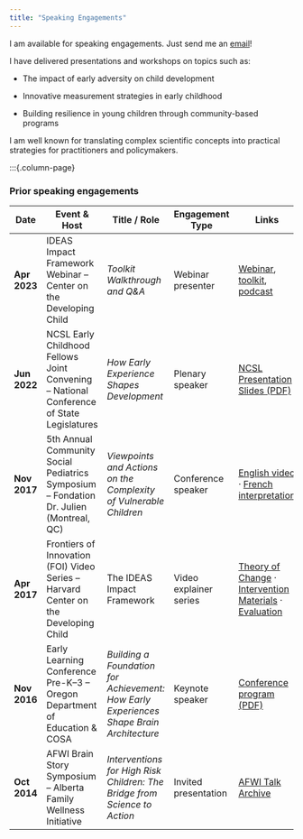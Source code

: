 ```yaml
---
title: "Speaking Engagements"
---
```


:::{.lead}

I am available for speaking engagements. Just send me an [email](mailto:info@melanieberry.com)!

:::

I have delivered presentations and workshops on topics such as:

- The impact of early adversity on child development

- Innovative measurement strategies in early childhood

- Building resilience in young children through community-based programs

I am well known for translating complex scientific concepts into practical strategies for practitioners and policymakers.


:::{.column-page}

### Prior speaking engagements

| Date           | Event & Host | Title / Role | Engagement Type | Links |
|----------------|-------------|----------------|------------------|----------|
| **Apr 2023** | IDEAS Impact Framework Webinar – Center on the Developing Child | *Toolkit Walkthrough and Q&A* | Webinar presenter | [Webinar](https://youtu.be/3Sotdep6pbQ?t=287), [toolkit](https://ideas.developingchild.harvard.edu/), [podcast](https://developingchild.harvard.edu/resources/podcasts/the-brain-architects-ideas-framework-toolkit/) |
| **Jun 2022** | NCSL Early Childhood Fellows Joint Convening – National Conference of State Legislatures | *How Early Experience Shapes Development* | Plenary speaker | [NCSL Presentation Slides (PDF)](https://documents.ncsl.org/wwwncsl/Human-Services/2022-Fellows-Joint-Plenary-M-Berry.pdf) |
| **Nov 2017** | 5th Annual Community Social Pediatrics Symposium – Fondation Dr. Julien (Montreal, QC) | *Viewpoints and Actions on the Complexity of Vulnerable Children* | Conference speaker | [English video](https://www.youtube.com/watch?v=tIVZphxWuNU) · [French interpretation](https://www.youtube.com/watch?v=sMyA55_cqtc) |
| **Apr 2017** | Frontiers of Innovation (FOI) Video Series – Harvard Center on the Developing Child | The IDEAS Impact Framework | Video explainer series | [Theory of Change](https://youtu.be/Y_GGaUE9I3I?t=22) · [Intervention Materials](https://www.youtube.com/watch?v=7RQX5oub6Mc) ·  [Evaluation](https://youtu.be/BIFsaOBti24?t=57) |
| **Nov 2016** | Early Learning Conference Pre-K–3 – Oregon Department of Education & COSA | *Building a Foundation for Achievement: How Early Experiences Shape Brain Architecture* | Keynote speaker | [Conference program (PDF)](https://www.cosa.k12.or.us/sites/default/files/images/program_final_11-14-16.pdf) |
| **Oct 2014** | AFWI Brain Story Symposium – Alberta Family Wellness Initiative | *Interventions for High Risk Children: The Bridge from Science to Action* | Invited presentation | [AFWI Talk Archive](https://www.albertafamilywellness.org/resources/video/interventions-for-high-risk-children-the-bridge-from-science-to-action) |


